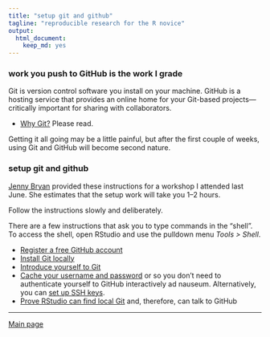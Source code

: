 ```yaml
---
title: "setup git and github"
tagline: "reproducible research for the R novice"
output:
  html_document:
    keep_md: yes
---
```


### work you push to GitHub is the work I grade  

Git is version control software you install on your machine. GitHub is a hosting service that provides an online home for your Git-based projects---critically important for sharing with collaborators. 

- [Why Git?](http://happygitwithr.com/big-picture.html#big-picture) Please read. 

Getting it all going may be a little painful, but after the first couple of weeks, using Git and GitHub will become second nature.  


### setup git and github  

[Jenny Bryan](https://github.com/jennybc) provided these instructions for a workshop I attended last June. She estimates that the setup work will take you 1--2 hours. 

Follow the instructions slowly and deliberately. 

There are a few instructions that ask you to type commands in the "shell". To access the shell, open RStudio and use the pulldown menu *Tools > Shell*. 
 

- [Register a free GitHub account](http://happygitwithr.com/github-acct.html#github-acct)  
- [Install Git locally](http://happygitwithr.com/install-git.html#install-git) 
- [Introduce yourself to Git](http://happygitwithr.com/hello-git.html#hello-git) 
<!--- [Prove local Git can talk to GitHub](http://happygitwithr.com/push-pull-github.html#push-pull-github) -->
- [Cache your username and password](http://happygitwithr.com/credential-caching.html#credential-caching) or  so you don’t need to authenticate yourself to GitHub interactively ad nauseum. Alternatively, you can [set up SSH keys](http://happygitwithr.com/ssh-keys.html#ssh-keys).  
- [Prove RStudio can find local Git](http://happygitwithr.com/rstudio-git-github.html#rstudio-git-github) and, therefore, can talk to GitHub 

---

[Main page](../index.html)
